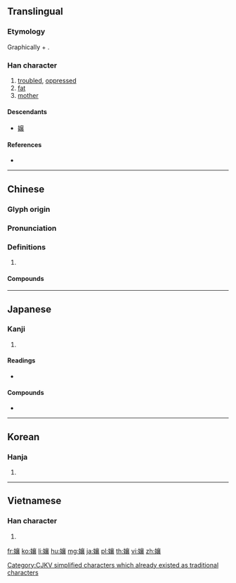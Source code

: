 {{character info/new}}
{{also|嬢|娘}}
==Translingual==
{{ja-forms|[[嬢]]|孃|孃}}

===Etymology===
Graphically {{m|mul|女||woman|sc=Hani}} + {{m|mul|襄}}.

===Han character===
{{Han char|rn=38|rad=女|as=17|sn=20|four=40432|canj=VYRV|ids=⿰女襄}}

# [[trouble]]d, [[oppress]]ed
# [[fat]]
# [[mother]]

====Descendants====
* [[嬢]]

====References====
* {{Han ref|kx=0274.070|dkj=06891|dj=0542.240|hdz=21090.140|uh=5B43|ud=23363|bh=C45D|bd=50269}}

----

==Chinese==
{{zh-forms}}

===Glyph origin===
{{Han etym}}

===Pronunciation===
{{zh-pron
|m=niáng
|c=noeng4
|mc=y
|oc=y
|cat=
}}

===Definitions===
{{zh-hanzi}}

# {{rfdef|zh}}

====Compounds====
{{zh-der|孃孃|爺孃|耶孃|舞孃|船孃}}

----

==Japanese==

===Kanji===
{{ja-kanji|grade=|rs=女17}}

# {{defn|lang=ja|sort=女17}}

====Readings====
* {{ja-readings|on=[[じょう]] (jō)|kun=[[むすめ]] (musume)}}

====Compounds====
* {{ja-r|愛孃|あいじょう}}

----

==Korean==

===Hanja===
{{ko-hanja|hangeul=양|rv=yang|mr=yang}}

# {{defn|lang=ko|sort=女17}}

[[Category:CJKV simplified characters which already existed as traditional characters]]

----

==Vietnamese==

===Han character===
{{vi-hantu|[[nương]]|rs=女17}}

# {{defn|lang=vi|sort=女17}}

[[fr:孃]]
[[ko:孃]]
[[li:孃]]
[[hu:孃]]
[[mg:孃]]
[[ja:孃]]
[[pl:孃]]
[[th:孃]]
[[vi:孃]]
[[zh:孃]]